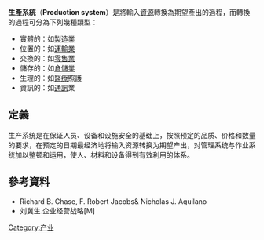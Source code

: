 '''生產系統'''（'''Production system'''）是將輸入[[資源|資源]]轉換為期望產出的過程，而轉換的過程可分為下列幾種類型：
*實體的：如[[製造業|製造業]]
*位置的：如[[運輸業|運輸業]]
*交換的：如[[零售業|零售業]]
*儲存的：如[[倉儲業|倉儲業]]
*生理的：如[[醫療|醫療]]照護
*資訊的：如[[通訊|通訊]]業


== 定義 ==
生产系统是在保证人员、设备和设施安全的基础上，按照预定的品质、价格和数量的要求，在预定的日期最经济地将输入资源转换为期望产出，对管理系统与作业系统加以整顿和运用，使人、材料和设备得到有效利用的体系。



==參考資料==
*Richard B. Chase, F. Robert Jacobs& Nicholas J. Aquilano
*刘冀生.企业经营战略[M] 


{{經濟學小作品}}
[[Category:产业|Category:产业]]